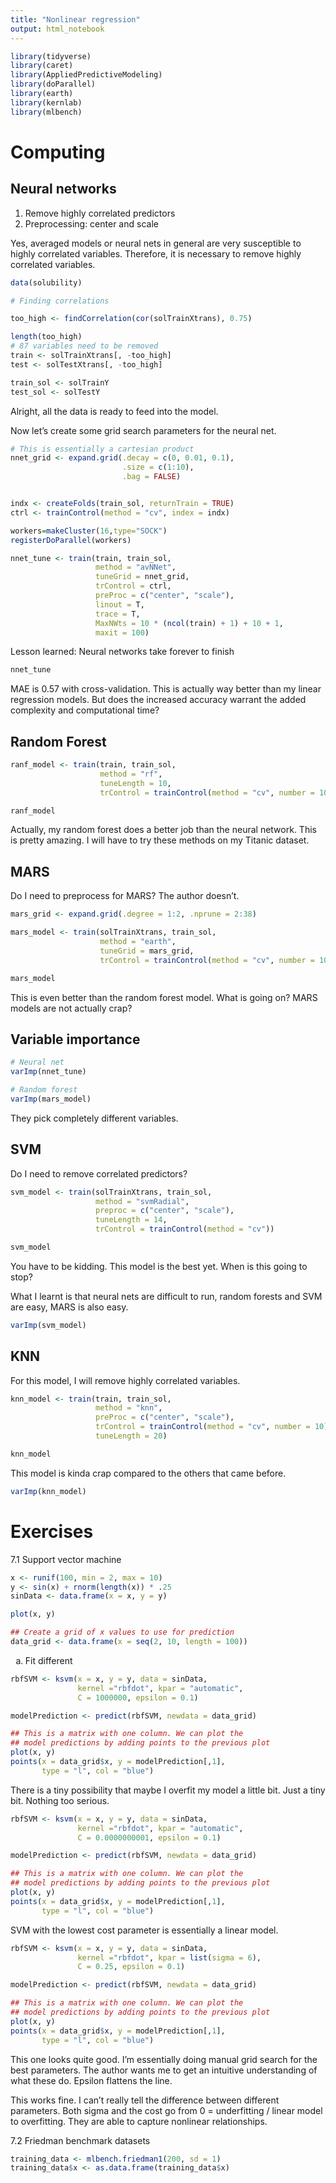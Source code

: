 ```yaml
---
title: "Nonlinear regression"
output: html_notebook
---
```


```r
library(tidyverse)
library(caret)
library(AppliedPredictiveModeling)
library(doParallel)
library(earth)
library(kernlab)
library(mlbench)
```

# Computing

## Neural networks

1. Remove highly correlated predictors
2. Preprocessing: center and scale

Yes, averaged models or neural nets in general are very susceptible to highly correlated variables. Therefore, it is necessary 
to remove highly correlated variables.

```r
data(solubility)
```

```r
# Finding correlations

too_high <- findCorrelation(cor(solTrainXtrans), 0.75)

length(too_high)
# 87 variables need to be removed
train <- solTrainXtrans[, -too_high]
test <- solTestXtrans[, -too_high]

train_sol <- solTrainY
test_sol <- solTestY
```

Alright, all the data is ready to feed into the model.

Now let's create some grid search parameters for the neural net.

```r
# This is essentially a cartesian product
nnet_grid <- expand.grid(.decay = c(0, 0.01, 0.1),
                         .size = c(1:10),
                         .bag = FALSE)


indx <- createFolds(train_sol, returnTrain = TRUE)
ctrl <- trainControl(method = "cv", index = indx)
```

```r
workers=makeCluster(16,type="SOCK")
registerDoParallel(workers)
```

```r
nnet_tune <- train(train, train_sol,
                   method = "avNNet",
                   tuneGrid = nnet_grid,
                   trControl = ctrl,
                   preProc = c("center", "scale"),
                   linout = T,
                   trace = T,
                   MaxNWts = 10 * (ncol(train) + 1) + 10 + 1,
                   maxit = 100)
```

Lesson learned: Neural networks take forever to finish

```r
nnet_tune
```

MAE is 0.57 with cross-validation. This is actually way better than my linear regression models.
But does the increased accuracy warrant the added complexity and computational time?

## Random Forest

```r
ranf_model <- train(train, train_sol,
                    method = "rf",
                    tuneLength = 10,
                    trControl = trainControl(method = "cv", number = 10))

ranf_model
```
Actually, my random forest does a better job than the neural network. This is pretty amazing.
I will have to try these methods on my Titanic dataset.

## MARS

Do I need to preprocess for MARS? The author doesn't.


```r
mars_grid <- expand.grid(.degree = 1:2, .nprune = 2:38)

mars_model <- train(solTrainXtrans, train_sol,
                    method = "earth",
                    tuneGrid = mars_grid,
                    trControl = trainControl(method = "cv", number = 10))

mars_model
```

This is even better than the random forest model. What is going on? MARS models are not actually crap?

## Variable importance

```r
# Neural net
varImp(nnet_tune)
```

```r
# Random forest
varImp(mars_model)
```
They pick completely different variables.

## SVM

Do I need to remove correlated predictors?

```r
svm_model <- train(solTrainXtrans, train_sol,
                   method = "svmRadial",
                   preproc = c("center", "scale"),
                   tuneLength = 14,
                   trControl = trainControl(method = "cv"))

svm_model
```
You have to be kidding. This model is the best yet. When is this going to stop?

What I learnt is that neural nets are difficult to run, random forests and SVM are easy, MARS is also easy.

```r
varImp(svm_model)
```

## KNN

For this model, I will remove highly correlated variables.

```r
knn_model <- train(train, train_sol,
                   method = "knn",
                   preProc = c("center", "scale"),
                   trControl = trainControl(method = "cv", number = 10),
                   tuneLength = 20)

knn_model
```
This model is kinda crap compared to the others that came before.

```r
varImp(knn_model)
```


# Exercises

7.1 Support vector machine

```r
x <- runif(100, min = 2, max = 10)
y <- sin(x) + rnorm(length(x)) * .25
sinData <- data.frame(x = x, y = y)

plot(x, y)

## Create a grid of x values to use for prediction
data_grid <- data.frame(x = seq(2, 10, length = 100))
```

a. Fit different 

```r
rbfSVM <- ksvm(x = x, y = y, data = sinData,
               kernel ="rbfdot", kpar = "automatic",
               C = 1000000, epsilon = 0.1)

modelPrediction <- predict(rbfSVM, newdata = data_grid)

## This is a matrix with one column. We can plot the
## model predictions by adding points to the previous plot
plot(x, y)
points(x = data_grid$x, y = modelPrediction[,1],
       type = "l", col = "blue")
```

There is a tiny possibility that maybe I overfit my model a little bit. Just a tiny bit. Nothing too serious.

```r
rbfSVM <- ksvm(x = x, y = y, data = sinData,
               kernel ="rbfdot", kpar = "automatic",
               C = 0.0000000001, epsilon = 0.1)

modelPrediction <- predict(rbfSVM, newdata = data_grid)

## This is a matrix with one column. We can plot the
## model predictions by adding points to the previous plot
plot(x, y)
points(x = data_grid$x, y = modelPrediction[,1],
       type = "l", col = "blue")
```
SVM with the lowest cost parameter is essentially a linear model.

```r
rbfSVM <- ksvm(x = x, y = y, data = sinData,
               kernel ="rbfdot", kpar = list(sigma = 6),
               C = 0.25, epsilon = 0.1)

modelPrediction <- predict(rbfSVM, newdata = data_grid)

## This is a matrix with one column. We can plot the
## model predictions by adding points to the previous plot
plot(x, y)
points(x = data_grid$x, y = modelPrediction[,1],
       type = "l", col = "blue")
```
This one looks quite good. I'm essentially doing manual grid search for the best parameters. The author wants me to get an intuitive understanding of what these do.
Epsilon flattens the line.

This works fine. I can't really tell the difference between different parameters. Both sigma and the cost go from 0 = underfitting / linear model to overfitting.
They are able to capture nonlinear relationships.

7.2 Friedman benchmark datasets

```r
training_data <- mlbench.friedman1(200, sd = 1)
training_data$x <- as.data.frame(training_data$x)
```



